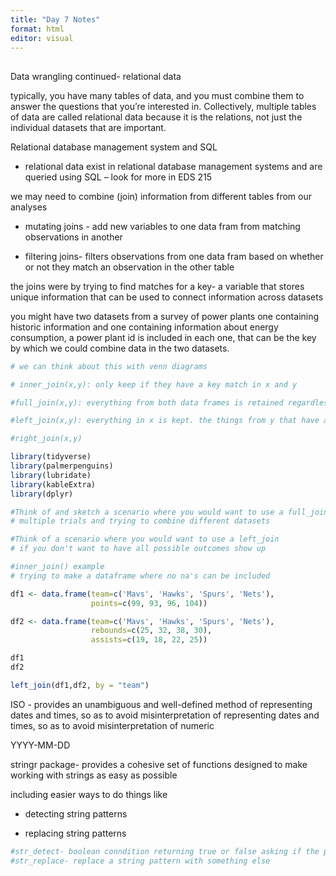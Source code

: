```yaml
---
title: "Day 7 Notes"
format: html
editor: visual
---
```


## 

Data wrangling continued- relational data

typically, you have many tables of data, and you must combine them to answer the questions that you're interested in. Collectively, multiple tables of data are called relational data because it is the relations, not just the individual datasets that are important.

Relational database management system and SQL

-   relational data exist in relational database management systems and are queried using SQL -- look for more in EDS 215

we may need to combine (join) information from different tables from our analyses

-   mutating joins - add new variables to one data fram from matching observations in another

-   filtering joins- filters observations from one data fram based on whether or not they match an observation in the other table

the joins were by trying to find matches for a key- a variable that stores unique information that can be used to connect information across datasets

you might have two datasets from a survey of power plants one containing historic information and one containing information about energy consumption, a power plant id is included in each one, that can be the key by which we could combine data in the two datasets.

```r
# we can think about this with venn diagrams

# inner_join(x,y): only keep if they have a key match in x and y 

#full_join(x,y): everything from both data frames is retained regardless of whether or not it has a match in the data fram its being joined to. 

#left_join(x,y): everything in x is kept. the things from y that have a matching key in x are joined to it. things in y that do not have a matching key in x are dropped

#right_join(x,y)
```

```r
library(tidyverse)
library(palmerpenguins)
library(lubridate)
library(kableExtra)
library(dplyr)
```

```r
#Think of and sketch a scenario where you would want to use a full_join()
# multiple trials and trying to combine different datasets

#Think of a scenario where you would want to use a left_join
# if you don't want to have all possible outcomes show up 

#inner_join() example
# trying to make a dataframe where no na's can be included
```

```r
df1 <- data.frame(team=c('Mavs', 'Hawks', 'Spurs', 'Nets'),
                  points=c(99, 93, 96, 104))

df2 <- data.frame(team=c('Mavs', 'Hawks', 'Spurs', 'Nets'),
                  rebounds=c(25, 32, 38, 30),
                  assists=c(19, 18, 22, 25))

df1
df2

left_join(df1,df2, by = "team")
```

ISO - provides an unambiguous and well-defined method of representing dates and times, so as to avoid misinterpretation of representing dates and times, so as to avoid misinterpretation of numeric

YYYY-MM-DD

stringr package- provides a cohesive set of functions designed to make working with strings as easy as possible

including easier ways to do things like

-   detecting string patterns

-   replacing string patterns

```r
#str_detect- boolean conndition returning true or false asking if the pattern is detected 
#str_replace- replace a string pattern with something else 
```
